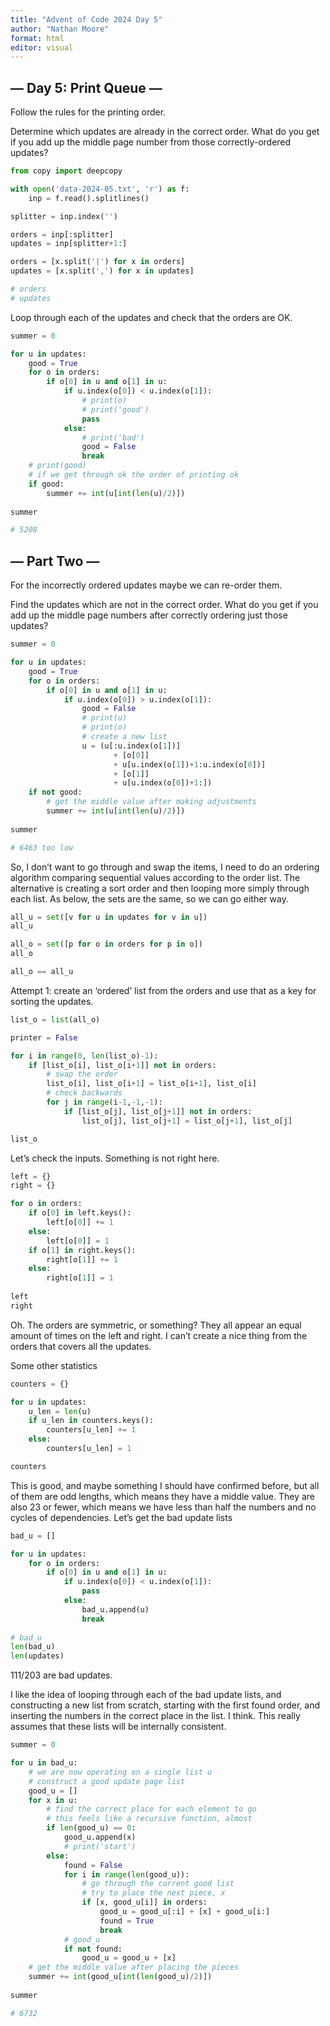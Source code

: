 ```yaml
---
title: "Advent of Code 2024 Day 5"
author: "Nathan Moore"
format: html
editor: visual
---
```


## --- Day 5: Print Queue ---

Follow the rules for the printing order.

Determine which updates are already in the correct order. What do you get if you add up the middle page number from those correctly-ordered updates?

```python

from copy import deepcopy

with open('data-2024-05.txt', 'r') as f:
    inp = f.read().splitlines()

splitter = inp.index('')

orders = inp[:splitter]
updates = inp[splitter+1:]

orders = [x.split('|') for x in orders]
updates = [x.split(',') for x in updates]

# orders
# updates
```

Loop through each of the updates and check that the orders are OK.

```python

summer = 0

for u in updates: 
    good = True
    for o in orders: 
        if o[0] in u and o[1] in u: 
            if u.index(o[0]) < u.index(o[1]): 
                # print(o)
                # print('good')
                pass
            else:
                # print('bad')
                good = False
                break
    # print(good)
    # if we get through ok the order of printing ok
    if good: 
        summer += int(u[int(len(u)/2)])
        
summer

# 5208
```

## --- Part Two ---

For the incorrectly ordered updates maybe we can re-order them.

Find the updates which are not in the correct order. What do you get if you add up the middle page numbers after correctly ordering just those updates?

```python

summer = 0

for u in updates: 
    good = True
    for o in orders: 
        if o[0] in u and o[1] in u: 
            if u.index(o[0]) > u.index(o[1]): 
                good = False
                # print(u)
                # print(o)
                # create a new list
                u = (u[:u.index(o[1])] 
                       + [o[0]] 
                       + u[u.index(o[1])+1:u.index(o[0])] 
                       + [o[1]] 
                       + u[u.index(o[0])+1:])
    if not good: 
        # get the middle value after making adjustments
        summer += int(u[int(len(u)/2)])
        
summer

# 6463 too low

```

So, I don't want to go through and swap the items, I need to do an ordering algorithm comparing sequential values according to the order list. The alternative is creating a sort order and then looping more simply through each list. As below, the sets are the same, so we can go either way.

```python

all_u = set([v for u in updates for v in u])
all_u

all_o = set([p for o in orders for p in o])
all_o

all_o == all_u

```

Attempt 1: create an 'ordered' list from the orders and use that as a key for sorting the updates.

```python

list_o = list(all_o)

printer = False

for i in range(0, len(list_o)-1):
    if [list_o[i], list_o[i+1]] not in orders: 
        # swap the order
        list_o[i], list_o[i+1] = list_o[i+1], list_o[i]
        # check backwards
        for j in range(i-1,-1,-1):
            if [list_o[j], list_o[j+1]] not in orders: 
                list_o[j], list_o[j+1] = list_o[j+1], list_o[j]

list_o
```

Let's check the inputs. Something is not right here.

```python

left = {}
right = {}

for o in orders: 
    if o[0] in left.keys(): 
        left[o[0]] += 1
    else: 
        left[o[0]] = 1
    if o[1] in right.keys(): 
        right[o[1]] += 1
    else: 
        right[o[1]] = 1
        
left
right
```

Oh. The orders are symmetric, or something? They all appear an equal amount of times on the left and right. I can't create a nice thing from the orders that covers all the updates.

Some other statistics

```python

counters = {}

for u in updates: 
    u_len = len(u)
    if u_len in counters.keys(): 
        counters[u_len] += 1
    else: 
        counters[u_len] = 1

counters
```

This is good, and maybe something I should have confirmed before, but all of them are odd lengths, which means they have a middle value. They are also 23 or fewer, which means we have less than half the numbers and no cycles of dependencies. Let's get the bad update lists

```python

bad_u = []

for u in updates: 
    for o in orders: 
        if o[0] in u and o[1] in u: 
            if u.index(o[0]) < u.index(o[1]): 
                pass
            else:
                bad_u.append(u)
                break
 
# bad_u
len(bad_u)
len(updates)
```

111/203 are bad updates.

I like the idea of looping through each of the bad update lists, and constructing a new list from scratch, starting with the first found order, and inserting the numbers in the correct place in the list. I think. This really assumes that these lists will be internally consistent.

```python

summer = 0

for u in bad_u:
    # we are now operating on a single list u
    # construct a good update page list
    good_u = []
    for x in u:
        # find the correct place for each element to go
        # this feels like a recursive function, almost
        if len(good_u) == 0:
            good_u.append(x)
            # print('start')
        else: 
            found = False
            for i in range(len(good_u)):
                # go through the current good list 
                # try to place the next piece, x
                if [x, good_u[i]] in orders: 
                    good_u = good_u[:i] + [x] + good_u[i:]
                    found = True
                    break
            # good_u
            if not found: 
                good_u = good_u + [x]
    # get the middle value after placing the pieces
    summer += int(good_u[int(len(good_u)/2)])
                
summer      

# 6732
```
